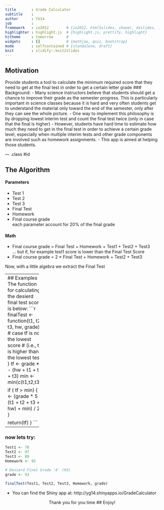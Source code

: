 ```yaml
---
title       : Grade Calculator
subtitle    : 
author      : YG14
job         : 
framework   : io2012        # {io2012, html5slides, shower, dzslides, ...}
highlighter : highlight.js  # {highlight.js, prettify, highlight}
hitheme     : tomorrow      # 
widgets     : []            # {mathjax, quiz, bootstrap}
mode        : selfcontained # {standalone, draft}
knit        : slidify::knit2slides
---
```

## Motivation
Provide students a tool to calculate the minimum required score that they need to get at the final test in order to get a certain letter grade
### Background:
- Many science instructors believe that students should  get a chance to improve their grade as the semester progress. This is particularly important in science classes because it is hard  and very often students get to understand the material only toward the end of the semester, only after they can see the whole picture. 
- One way to implement this philosophy is by dropping lowest interim test and count the final test twice (only in case that the final is higher)
- However, students have hard time to estimate how much they need to get in the final test in order to achieve a certain grade level, especially when multiple interim tests and other grade components are involved such as homework assignments. 
- This app is aimed at helping those students. 

--- .class #id 

## The Algorithm

#### Parameters
 - Test 1
 - Test 2
 - Test 3
 - Final Test
 - Homework
 - Final course grade
<br />each parameter account for 20% of the final grade

#### Math
   - Final course grade = Final Test + Homework + Test1 + Test2 + Test3
<br /> ... but if, for example test1 score is lower than the Final Test Score
   - Final course grade = 2 * Final Test + Homework + Test2 + Test3
   
Now, with a little algebra we extract the Final Test


---------------
## Examples
The function for calculating the desierd final test score is below: 
```r
finalTest <- function(t1, t2, t3, hw, grade) {
  #  case tf is not the lowest score 
  #  (i.e., tf is higher than the lowest test )
  tf <- grade *5 - (hw + t1 + t2 + t3)
  min <- min(c(t1,t2,t3))
             
  if ( tf >  min) {
    tf <- (grade * 5 - (t1 + t2 + t3 + hw) + min) / 2;
  }
  
  return(tf)
}
```

----
### now lets try:
```r
Test1 <- 70
Test2 <- 97
Test3 <- 89
Homework <- 95

# Desierd Final Grade 'A' (93)
grade <- 93

finalTest(Test1, Test2, Test3, Homework, grade)
```

- You can find the Shiny app at: http://yg14.shinyapps.io/GradeCalculator

<center>Thank you for you time
## Enjoy!
</center>
